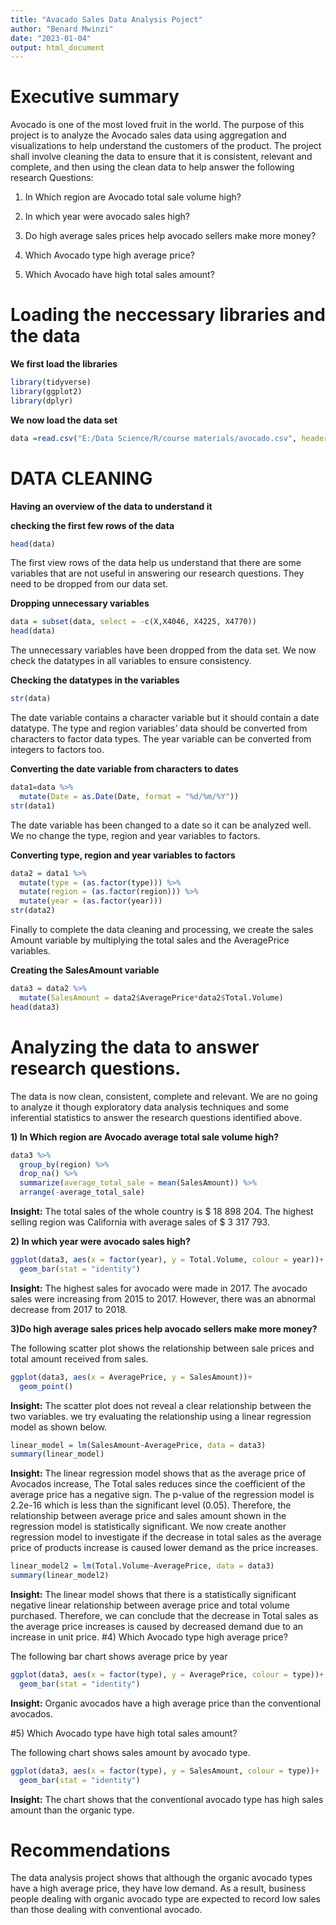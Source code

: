 ```yaml
---
title: "Avacado Sales Data Analysis Poject"
author: "Benard Mwinzi"
date: "2023-01-04"
output: html_document
---
```



# Executive summary

Avocado is one of the most loved fruit in the world. The purpose of this project is to analyze the Avocado sales data using aggregation and visualizations to help understand the customers of the product. The project shall involve cleaning the data to ensure that it is consistent, relevant and complete, and then using the clean data to help answer the following research Questions:

1) In Which region are  Avocado total sale volume high?

2) In which year were avocado sales high?

3) Do high average sales prices help avocado sellers make more money?

4) Which Avocado type high average price?

5) Which Avocado have high total sales amount?


# Loading the neccessary libraries and the data

**We first load the libraries**

```r
library(tidyverse)
library(ggplot2)
library(dplyr)

```


**We now load the data set**

```r
data =read.csv("E:/Data Science/R/course materials/avocado.csv", header = TRUE)

```


# DATA CLEANING

**Having an overview of the data to understand it**

**checking the first few rows of the data**
```r
head(data)
```

The first view rows of the data help us understand that there are some variables that are not useful in answering our research questions. They need to be dropped from our data set.

**Dropping unnecessary variables**

```r
data = subset(data, select = -c(X,X4046, X4225, X4770))
head(data)
```

The unnecessary variables have been dropped from the data set. We now check the datatypes in all variables to ensure consistency. 

**Checking the datatypes in the variables**

```r
str(data)
```
The date variable contains a character variable but it should contain a date datatype. The type and region variables' data should be converted from characters to factor data types. The year variable can be converted from integers to factors too. 

**Converting the date variable from characters to dates**

```r
data1=data %>% 
  mutate(Date = as.Date(Date, format = "%d/%m/%Y"))
str(data1)
```

The date variable has been changed to a date so it can be analyzed well. We no change the type, region and year variables to factors.

**Converting type, region and year variables to factors**

```r
data2 = data1 %>%
  mutate(type = (as.factor(type))) %>% 
  mutate(region = (as.factor(region))) %>% 
  mutate(year = (as.factor(year)))
str(data2)
```

Finally to complete the data cleaning and processing, we create the sales Amount variable by multiplying the total sales and the AveragePrice variables.

**Creating the SalesAmount variable**

```r
data3 = data2 %>% 
  mutate(SalesAmount = data2$AveragePrice*data2$Total.Volume)
head(data3)
```

# Analyzing the data to answer research questions.

The data is now clean, consistent, complete and relevant. We are no going to analyze it though exploratory data analysis techniques and some inferential statistics to answer the research questions identified above.


**1) In Which region  are  Avocado average total sale  volume high?**

```r
data3 %>% 
  group_by(region) %>% 
  drop_na() %>% 
  summarize(average_total_sale = mean(SalesAmount)) %>% 
  arrange(-average_total_sale)
```

**Insight:** The total sales of the whole country is $ 18 898 204. The highest selling region was California with average sales of $ 3 317 793.

**2) In which year were avocado sales high?**

```r
ggplot(data3, aes(x = factor(year), y = Total.Volume, colour = year))+
  geom_bar(stat = "identity")

```

**Insight:** The highest sales for avocado were made in 2017. The avocado sales were increasing from 2015 to 2017. However, there was an abnormal decrease from 2017 to 2018.

**3)Do high average sales prices help avocado sellers make more money?**

The following scatter plot shows the relationship between sale prices and total amount received from sales.

```r
ggplot(data3, aes(x = AveragePrice, y = SalesAmount))+
  geom_point()
```

**Insight:** The scatter plot does not reveal a clear relationship between the two variables. we try evaluating the relationship using a linear regression model as shown below. 

```r
linear_model = lm(SalesAmount~AveragePrice, data = data3)
summary(linear_model)
```

**Insight:** The linear regression model shows that as the average price of Avocados increase, The Total sales reduces since the coefficient of the average price has a negative sign. The p-value of the regression model is 2.2e-16 which is less than the significant level (0.05). Therefore, the relationship between average price and sales amount shown in the regression model is statistically significant. We now create another regression model to investigate if the decrease in total sales as the average price of products increase is caused lower demand as the price increases.

```r
linear_model2 = lm(Total.Volume~AveragePrice, data = data3)
summary(linear_model2)
```

**Insight:** The linear model shows that there is a statistically significant negative linear relationship between average price and total volume purchased. Therefore, we can conclude that the decrease in Total sales as the average price increases is caused by decreased demand due to an increase in unit price. 
#4) Which Avocado type high average price?

The following bar chart shows average price by year

```r
ggplot(data3, aes(x = factor(type), y = AveragePrice, colour = type))+
  geom_bar(stat = "identity")
```

**Insight:** Organic avocados have a high average price than the conventional avocados.

#5) Which Avocado type have high total sales amount?

The following chart shows sales amount by avocado type.

```r
ggplot(data3, aes(x = factor(type), y = SalesAmount, colour = type))+
  geom_bar(stat = "identity")
```

**Insight:** The chart shows that the conventional avocado type has high sales amount than the organic type.

# Recommendations

The data analysis project shows that although the organic avocado types have a high average price, they have low demand. As a result, business people dealing with organic avocado type are expected to record low sales than those dealing with conventional avocado. 